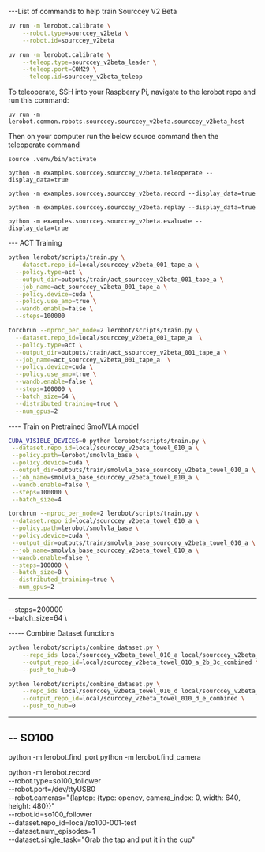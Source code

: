 ---List of commands to help train Sourccey V2 Beta

```bash
uv run -m lerobot.calibrate \
    --robot.type=sourccey_v2beta \
    --robot.id=sourccey_v2beta
```

```bash
uv run -m lerobot.calibrate \
    --teleop.type=sourccey_v2beta_leader \
    --teleop.port=COM29 \
    --teleop.id=sourccey_v2beta_teleop
```

To teleoperate, SSH into your Raspberry Pi, navigate to the lerobot repo and run this command:

```
uv run -m lerobot.common.robots.sourccey.sourccey_v2beta.sourccey_v2beta_host
```

Then on your computer run the below source command then the teleoperate command

```
source .venv/bin/activate
```

```
python -m examples.sourccey.sourccey_v2beta.teleoperate --display_data=true
```

```
python -m examples.sourccey.sourccey_v2beta.record --display_data=true
```

```
python -m examples.sourccey.sourccey_v2beta.replay --display_data=true
```

```
python -m examples.sourccey.sourccey_v2beta.evaluate --display_data=true
```

--- ACT Training

```bash
python lerobot/scripts/train.py \
  --dataset.repo_id=local/sourccey_v2beta_001_tape_a \
  --policy.type=act \
  --output_dir=outputs/train/act_sourccey_v2beta_001_tape_a \
  --job_name=act_sourccey_v2beta_001_tape_a \
  --policy.device=cuda \
  --policy.use_amp=true \
  --wandb.enable=false \
  --steps=100000
```

```bash
torchrun --nproc_per_node=2 lerobot/scripts/train.py \
  --dataset.repo_id=local/sourccey_v2beta_001_tape_a  \
  --policy.type=act \
  --output_dir=outputs/train/act_ssourccey_v2beta_001_tape_a \
  --job_name=act_sourccey_v2beta_001_tape_a  \
  --policy.device=cuda \
  --policy.use_amp=true \
  --wandb.enable=false \
  --steps=100000 \
  --batch_size=64 \
  --distributed_training=true \
  --num_gpus=2
```

---- Train on Pretrained SmolVLA model

```bash
CUDA_VISIBLE_DEVICES=0 python lerobot/scripts/train.py \
 --dataset.repo_id=local/sourccey_v2beta_towel_010_a \
 --policy.path=lerobot/smolvla_base \
 --policy.device=cuda \
 --output_dir=outputs/train/smolvla_base_sourccey_v2beta_towel_010_a \
 --job_name=smolvla_base_sourccey_v2beta_towel_010_a \
 --wandb.enable=false \
 --steps=100000 \
 --batch_size=4
```

```bash
torchrun --nproc_per_node=2 lerobot/scripts/train.py \
 --dataset.repo_id=local/sourccey_v2beta_towel_010_a \
 --policy.path=lerobot/smolvla_base \
 --policy.device=cuda \
 --output_dir=outputs/train/smolvla_base_sourccey_v2beta_towel_010_a \
 --job_name=smolvla_base_sourccey_v2beta_towel_010_a \
 --wandb.enable=false \
 --steps=100000 \
 --batch_size=8 \
 --distributed_training=true \
 --num_gpus=2
```

---

--steps=200000 \
 --batch_size=64 \

----- Combine Dataset functions

```bash
python lerobot/scripts/combine_dataset.py \
    --repo_ids local/sourccey_v2beta_towel_010_a local/sourccey_v2beta_towel_010_b local/sourccey_v2beta_towel_010_2b local/sourccey_v2beta_towel_010_c local/sourccey_v2beta_towel_010_2c local/sourccey_v2beta_towel_010_3c \
    --output_repo_id=local/sourccey_v2beta_towel_010_a_2b_3c_combined \
    --push_to_hub=0
```

```bash
python lerobot/scripts/combine_dataset.py \
    --repo_ids local/sourccey_v2beta_towel_010_d local/sourccey_v2beta_towel_010_e \
    --output_repo_id=local/sourccey_v2beta_towel_010_d_e_combined \
    --push_to_hub=0
```


---------------------------------------------------------------------------------------------
-- SO100 
---------------------------------------------------------------------------------------------

python -m lerobot.find_port
python -m lerobot.find_camera

python -m lerobot.record \
    --robot.type=so100_follower \
    --robot.port=/dev/ttyUSB0 \
    --robot.cameras="{laptop: {type: opencv, camera_index: 0, width: 640, height: 480}}" \
    --robot.id=so100_follower \
    --dataset.repo_id=local/so100-001-test \
    --dataset.num_episodes=1 \
    --dataset.single_task="Grab the tap and put it in the cup"